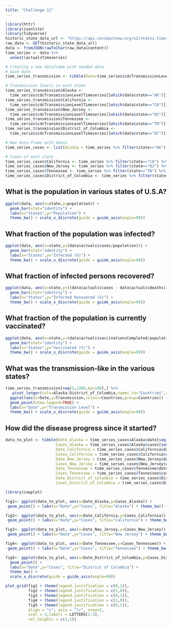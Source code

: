 ```yaml
---
title: "Challenge-11"
---
```


```r
library(httr)
library(jsonlite)
library(tidyverse)
historic_state_data_url <- "https://api.covidactnow.org/v2/states.timeseries.json?apiKey=9b75214f4f3041ceb47afe2ebec8fe6b"
raw_data <- GET(historic_state_data_url)
data <- fromJSON(rawToChar(raw_data$content))
time_series <- data %>%
  unnest(actualsTimeseries)

# Creating a new dataframe with needed data
# Save date
time_series_transmission <- tibble(Date=time_series$cdcTransmissionLevelTimeseries[[which(data$state=="CA")]]$date)

# Transmission levels in each state
time_series_transmission$Alaska <-
  time_series$cdcTransmissionLevelTimeseries[[which(data$state=="AK")]]$ cdcTransmissionLevel
time_series_transmission$California <-
  time_series$cdcTransmissionLevelTimeseries[[which(data$state=="CA")]]$cdcTransmissionLevel
time_series_transmission$New_Jersey <- 
  time_series$cdcTransmissionLevelTimeseries[[which(data$state=="NJ")]]$cdcTransmissionLevel
time_series_transmission$Tennessee <-
  time_series$cdcTransmissionLevelTimeseries[[which(data$state=="TN")]]$cdcTransmissionLevel
time_series_transmission$District_of_Columbia <-
  time_series$cdcTransmissionLevelTimeseries[[which(data$state=="DC")]]$cdcTransmissionLevel

# New data-frame with dates
time_series_cases <- list(Alaska = time_series %>% filter(state=="AK") %>% select(date,cases))

# Cases of each state
time_series_cases$California <- time_series %>% filter(state=="CA") %>% select(date,cases)
time_series_cases$New_Jersey <- time_series %>% filter(state=="NJ") %>% select(date,cases)
time_series_cases$Tennessee <- time_series %>% filter(state=="TN") %>% select(date,cases)
time_series_cases$District_of_Columbia <- time_series %>% filter(state=="DC") %>% select(date,cases)
```

## What is the population in various states of U.S.A?

```r
ggplot(data, aes(x=state,y=population)) +
  geom_bar(stat="identity") +
  labs(x="States",y="Population") + 
  theme_bw() + scale_x_discrete(guide = guide_axis(angle=90))
```

## What fraction of the population was infected?

```r
ggplot(data, aes(x=state,y=(data$actuals$cases/population))) +
  geom_bar(stat="identity") +
  labs(x="States",y="Infected (%)") +
  theme_bw() + scale_x_discrete(guide = guide_axis(angle=90))
```

## What fraction of infected persons recovered?

```r
ggplot(data, aes(x=state,y=((data$actuals$cases - data$actuals$deaths)/data$actuals$cases))) +
  geom_bar(stat="identity") +
  labs(x="States",y="Infected Recovered (%)") +
  theme_bw() + scale_x_discrete(guide = guide_axis(angle=90))
```

## What fraction of the population is currently vaccinated?

```r
ggplot(data, aes(x=state,y=(data$actuals$vaccinationsCompleted/population))) +
  geom_bar(stat="identity") +
  labs(x="States",y="Vaccinated (%)") +
  theme_bw() + scale_x_discrete(guide = guide_axis(angle=90))
```

## What was the transmission-like in the various states?

```r
time_series_transmission[seq(1,1300,by=100),] %>%
   pivot_longer(cols=Alaska:District_of_Columbia,names_to="Countries",values_to="Transmission") %>%
  ggplot(aes(x=Date,y=Transmission,colour=Countries,group=Countries)) +
  geom_point(show.legend=TRUE) +
  labs(x="Date",y="Transmission Level") +
  theme_bw() + scale_x_discrete(guide = guide_axis(angle=90))
```

## How did the disease progress since it started?

```r
data_to_plot <- tibble(Date_Alaska = time_series_cases$Alaska$date[seq(1,1300,by=100)],
                      Cases_Alaska = time_series_cases$Alaska$cases[seq(1,1300,by=100)],
                      Date_California = time_series_cases$California$date[seq(1,1300,by=100)],
                      Cases_California = time_series_cases$California$cases[seq(1,1300,by=100)],
                      Date_New_Jersey = time_series_cases$New_Jersey$date[seq(1,1300,by=100)],
                      Cases_New_Jersey = time_series_cases$New_Jersey$cases[seq(1,1300,by=100)],
                      Date_Tennessee = time_series_cases$Tennessee$date[seq(1,1300,by=100)],
                      Cases_Tennessee = time_series_cases$Tennessee$cases[seq(1,1300,by=100)],
                      Date_District_of_Columbia = time_series_cases$District_of_Columbia$date[seq(1,1300,by=100)],
                      Cases_District_of_Columbia = time_series_cases$District_of_Columbia$cases[seq(1,1300,by=100)])

library(cowplot)

fig1<- ggplot(data_to_plot, aes(x=Date_Alaska,y=Cases_Alaska)) +
 geom_point() + labs(x="Date",y="Cases", title="Alaska") + theme_bw() + scale_x_discrete(guide = guide_axis(angle=90))

fig2<- ggplot(data_to_plot, aes(x=Date_California,y=Cases_California)) +
 geom_point() + labs(x="Date",y="Cases", title="California") + theme_bw() + scale_x_discrete(guide = guide_axis(angle=90))

fig3<- ggplot(data_to_plot, aes(x=Date_New_Jersey,y=Cases_New_Jersey)) +
 geom_point() + labs(x="Date",y="Cases", title="New Jersey") + theme_bw() + scale_x_discrete(guide = guide_axis(angle=90))

fig4<- ggplot(data_to_plot, aes(x=Date_Tennessee,y=Cases_Tennessee)) +
 geom_point() + labs(x="Date",y="Cases", title="Tennessee") + theme_bw() + scale_x_discrete(guide = guide_axis(angle=90))

fig5<- ggplot(data_to_plot, aes(x=Date_District_of_Columbia,y=Cases_District_of_Columbia)) +
  geom_point() +
  labs(x="Date",y="Cases", title="District of Columbia") +
  theme_bw() +
  scale_x_discrete(guide = guide_axis(angle=90))

plot_grid(fig1 + theme(legend.justification = c(0,1)),
          fig2 + theme(legend.justification = c(1,0)),
          fig3 + theme(legend.justification = c(0,1)),
          fig4 + theme(legend.justification = c(1,0)),
          fig5 + theme(legend.justification = c(0,1)),
          align = "v", axis = "lr", nrow=2,
          ncol = 3,labels = LETTERS[1:5],
          rel_heights = c(1,1))
```